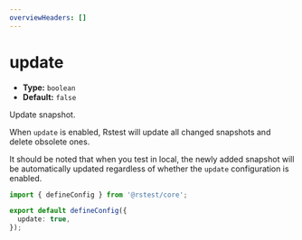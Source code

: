 ```yaml
---
overviewHeaders: []
---
```


# update

- **Type:** `boolean`
- **Default:** `false`

Update snapshot.

When `update` is enabled, Rstest will update all changed snapshots and delete obsolete ones.

It should be noted that when you test in local, the newly added snapshot will be automatically updated regardless of whether the `update` configuration is enabled.

```ts title="rstest.config.ts"
import { defineConfig } from '@rstest/core';

export default defineConfig({
  update: true,
});
```
